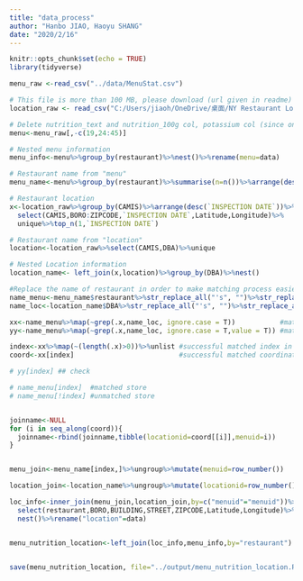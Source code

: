 ```yaml
---
title: "data_process"
author: "Hanbo JIAO, Haoyu SHANG"
date: "2020/2/16"
---
```


```r
knitr::opts_chunk$set(echo = TRUE)
library(tidyverse)

menu_raw <-read_csv("../data/MenuStat.csv")

# This file is more than 100 MB, please download (url given in readme) and load it by yourself.
location_raw <- read_csv("C:/Users/jiaoh/OneDrive/桌面/NY Restaurant Location.csv")

# Delete nutrition_text and nutrition_100g col, potassium col (since only 5k entry have value)
menu<-menu_raw[,-c(19,24:45)]

# Nested menu information
menu_info<-menu%>%group_by(restaurant)%>%nest()%>%rename(menu=data)

# Restaurant name from "menu"
menu_name<-menu%>%group_by(restaurant)%>%summarise(n=n())%>%arrange(desc(n))

# Restaurant location
x<-location_raw%>%group_by(CAMIS)%>%arrange(desc(`INSPECTION DATE`))%>%
  select(CAMIS,BORO:ZIPCODE,`INSPECTION DATE`,Latitude,Longitude)%>%
  unique%>%top_n(1,`INSPECTION DATE`)

# Restaurant name from "location"
location<-location_raw%>%select(CAMIS,DBA)%>%unique

# Nested Location information
location_name<- left_join(x,location)%>%group_by(DBA)%>%nest()

#Replace the name of restaurant in order to make matching process easier.
name_menu<-menu_name$restaurant%>%str_replace_all("'s", "")%>%str_replace_all("Shop", "")%>%str_replace_all("`S", "")%>%str_replace_all(" ", "")
name_loc<-location_name$DBA%>%str_replace_all("'s", "")%>%str_replace_all("Shop", "")%>%str_replace_all("`S", "")%>%str_replace_all(" ", "")

xx<-name_menu%>%map(~grep(.x,name_loc, ignore.case = T))           #matched index
yy<-name_menu%>%map(~grep(.x,name_loc, ignore.case = T,value = T)) #matched name

index<-xx%>%map(~(length(.x)>0))%>%unlist #successful matched index in menu
coord<-xx[index]                          #successful matched coordinate in location

# yy[index] ## check

# name_menu[index]  #matched store
# name_menu[!index] #unmatched store


joinname<-NULL
for (i in seq_along(coord)){
  joinname<-rbind(joinname,tibble(locationid=coord[[i]],menuid=i))
}


menu_join<-menu_name[index,]%>%ungroup%>%mutate(menuid=row_number())

location_join<-location_name%>%ungroup%>%mutate(locationid=row_number())%>%right_join(joinname,by=c("locationid"="locationid"))%>%unnest%>%group_by(menuid)%>%nest

loc_info<-inner_join(menu_join,location_join,by=c("menuid"="menuid"))%>%unnest%>%
  select(restaurant,BORO,BUILDING,STREET,ZIPCODE,Latitude,Longitude)%>%group_by(restaurant)%>%
  nest()%>%rename("location"=data)


menu_nutrition_location<-left_join(loc_info,menu_info,by="restaurant")


save(menu_nutrition_location, file="../output/menu_nutrition_location.RDatautrition_location.RData")

```










